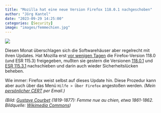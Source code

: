 ```yaml
---
title: "Mozilla hat eine neue Version Firefox 118.0.1 nachgeschoben"
author: "Jörg Kantel"
date: "2023-09-29 14:25:00"
categories: [Security]
image: "images/femmechien.jpg"
---
```


[![](images/femmechien-b.jpg)](https://upload.wikimedia.org/wikipedia/commons/thumb/d/dc/Gustave_Courbet_-_Nude_Woman_with_Dog_-_WGA05508.jpg/948px-Gustave_Courbet_-_Nude_Woman_with_Dog_-_WGA05508.jpg)

Diesen Monat überschlagen sich die Softwarehäuser aber regelrecht mit ihren Updates. Hat Mozilla erst [vor wenigen Tagen](https://kantel.github.io/posts/2023092601_firefox_118/) die Firefox-Version 118.0 (und ESR 115.3) freigegeben, mußten sie gestern die Versionen [118.0.1](https://www.mozilla.org/en-US/firefox/118.0.1/releasenotes/) und [ESR 115.3.1](https://www.mozilla.org/en-US/firefox/115.3.1/releasenotes/) nachschieben und darin auch wieder Sicherheitslücken beheben.

Wie immer: Firefox weist selbst auf dieses Update hin. Diese Prozedur kann aber auch über das Menü `Hilfe > Über Firefox` angestoßen werden. *(Mein [persönlicher CERT](http://www.gwdg.de/~mreiman1/) per Email.)*

*(Bild: [Gustave Courbet](https://fr.wikipedia.org/wiki/Liste_de_tableaux_de_Gustave_Courbet) (1819-1877): Femme nue au chien, etwa 1861-1862. Bildquelle: [Wikimedia Commons](https://commons.wikimedia.org/wiki/File:Gustave_Courbet_-_Nude_Woman_with_Dog_-_WGA05508.jpg))*